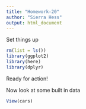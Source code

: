 ```yaml
---
title: "Homework-20"
author: "Sierra Hess"
output: html_document
---
```


Set things up
```r
rm(list = ls())
library(ggplot2)
library(here)
library(dplyr)
```

Ready for action!

Now look at some built in data

```r
View(cars)
```